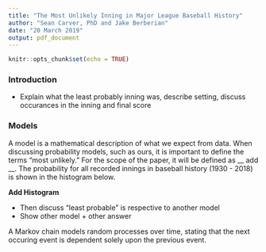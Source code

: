 ```yaml
---
title: "The Most Unlikely Inning in Major League Baseball History"
author: "Sean Carver, PhD and Jake Berberian"
date: "20 March 2019"
output: pdf_document
---
```


```r
knitr::opts_chunk$set(echo = TRUE)
```


### Introduction

- Explain what the least probably inning was, describe setting, discuss occurances in the inning and final score 


### Models 

A model is a mathematical description of what we expect from data. When discussing probability models, such as ours, it is important to define the terms "most unlikely." For the scope of the paper, it will be defined as __ add __. The probability for all recorded innings in baseball history (1930 - 2018) is shown in the histogram below. 

__Add Histogram__

- Then discuss "least probable" is respective to another model
- Show other model + other answer



A Markov chain models random processes over time, stating that the next occuring event is dependent solely upon the previous event. 











